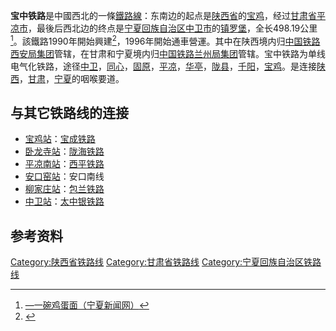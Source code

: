 {{Infobox rail system-route
|box_width=
|rail_name=宝中铁路
|other_name=
|banner_color=blue
|image=宝中铁路跨固原文化路.jpg
|imagesize=280px
|caption=宝中铁路[[固原市|固原]]段
|system_map=
|mapimage_width=
|map_bgcolor=
|code_name=
|locale={{PRC}}
|service_type=客运铁路、货运铁路
|network=
|begin_operation=1996年
|end_operation=
|operation_note=
|system_length=
|length_in_operation=498.19 km
|total_length=
|line_title=
|lines=
|stations=
|route_title=
|main_route=
|secondary_route=
|branch_route=
|standard=
|start=[[宝鸡站|宝鸡站]]、[[中卫站|中卫站]]
|main_stations=
|ridership=
|fleet_size=
|max_speed=
|track=1（[[单线铁路|单线铁路]]）
|track_gauge=1435毫米（[[标准轨|标准轨]]）
|min_radius=
|max_grade=
|block_signal=
|electrified=
|engine=
|depot=
|operator=[[中国铁路西安局集团|中国铁路西安局集团]]、[[中国铁路兰州局集团|中国铁路兰州局集团]]
|route_map={{bs-map|inline=1|map=
CONTg~~ ~~ ~~ ~~{{RoutemapRoute|Licon=u|[[陇海铁路|陇海铁路]]往[[兰州西站|兰州西]]方向}}
BHF~~ ~~'''[[宝鸡站|宝鸡站]]'''
DST~~ ~~'''[[宝鸡东站|宝鸡东站]]'''
BST~~ ~~[[卧龙寺站|卧龙寺站]]
\ABZgl\CONTfq~~ ~~ ~~ ~~{{RoutemapRoute|Licon=r|[[陇海铁路|陇海铁路]]往[[连云站|连云]]方向}}
BST~~ ~~[[虢镇站|虢镇站]]
HST~~ ~~[[千河站|千河站]]
CONTgq\ABZg+r\~~ ~~ ~~ ~~{{RoutemapRoute|Licon=l|[[宝麟铁路|宝麟铁路]]往[[郭家河站|郭家河]]方向}}
HST~~ ~~[[凤翔站|凤翔站]]
HST~~ ~~[[冯家山站|冯家山站]]
HST~~ ~~[[段家湾站|段家湾站]]
HST~~ ~~[[千阳站|千阳站]]
HST~~ ~~[[水沟站_(陕西省)|水沟站]]
HST~~ ~~[[娘娘庙站|娘娘庙站]]
HST~~ ~~[[陇县站|陇县站]]
HST~~ ~~[[史家铺站|史家铺站]]
HST~~ ~~[[火烧寨站|火烧寨站]]
HST~~ ~~[[神峪河站|神峪河站]]
HST~~ ~~[[安口窑站|安口窑站]]
\ABZgl\CONTfq~~ ~~ ~~ ~~{{RoutemapRoute|Licon=r|[[安口南铁路|安口南铁路]]往[[安口南站|安口南]]方向}}
HST~~ ~~[[大寨岭站|大寨岭站]]
HST~~ ~~[[崇信站|崇信站]]
HST~~ ~~[[庙庄站|庙庄站]]
CONTgq\ABZg+r\~~ ~~ ~~ ~~{{RoutemapRoute|Licon=l|[[西平铁路|西平铁路]]往[[茂陵站|茂陵]]方向}}
HST~~ ~~[[平凉南站|平凉南站]]
HST~~ ~~[[平凉站|平凉站]]
HST~~ ~~[[新李站|新李站]]
HST~~ ~~[[安国镇站|安国镇站]]
HST~~ ~~[[三关口站|三关口站]]
HST~~ ~~[[六盘山站|六盘山站]]
HST~~ ~~[[彭阳站|彭阳站]]
HST~~ ~~[[廿里铺站|廿里铺站]]
HST~~ ~~[[固原站|固原站]]
HST~~ ~~[[沈家河站|沈家河站]]
HST~~ ~~[[二营站|二营站]]
HST~~ ~~[[三营站|三营站]]
HST~~ ~~[[褚家湾站|褚家湾站]]
HST~~ ~~[[七营站|七营站]]
HST~~ ~~[[韩府湾站|韩府湾站]]
HST~~ ~~[[李旺站|李旺站]]
HST~~ ~~[[土桥子站|土桥子站]]
HST~~ ~~[[王团庄站|王团庄站]]
HST~~ ~~[[同心站|同心站]]
HST~~ ~~[[石坝站|石坝站]]
HST~~ ~~[[艾家村站|艾家村站]]
HST~~ ~~[[长农站|长农站]]
HST~~ ~~[[中宁南站|中宁南站]]
HST~~ ~~[[大战场站|大战场站]]
HST~~ ~~[[宣和站|宣和站]]
CONTgq\ABZg+r\~~ ~~ ~~ ~~{{RoutemapRoute|Licon=l|[[太中银铁路|太中银铁路]]往[[太原站|太原]]、[[银川站|银川]]方向}}
CONTgq\ABZg+r\~~ ~~ ~~ ~~{{RoutemapRoute|Licon=l|[[包兰铁路|包兰铁路]]往[[包头站|包头]]方向}}
BST~~ ~~[[柳家庄站|柳家庄站]]
BST~~ ~~[[镇罗堡站|镇罗堡站]]
HST~~ ~~'''[[中卫站|中卫站]]'''
CONTf~~ ~~ ~~ ~~{{RoutemapRoute|Licon=d|[[包兰铁路|包兰铁路]]往[[兰州站|兰州]]方向}}
}}
}}
'''宝中铁路'''是中國西北的一條[[中華人民共和國鐵路運輸|鐵路線]]：东南边的起点是[[陕西省|陕西省]]的[[宝鸡|宝鸡]]，经过[[甘肃省|甘肃省]][[平凉市|平凉市]]，最後后西北边的终点是[[宁夏回族自治区|宁夏回族自治区]][[中卫市|中卫市]]的[[镇罗堡站|镇罗堡]]，全长498.19公里<ref>[http://www.nxnews.net/785/2008-9-17/22@327721.htm —一碗鸡蛋面（宁夏新闻网）]{{dead link|date=2017年12月|bot=InternetArchiveBot|fix-attempted=yes}}</ref>。該鐵路1990年開始興建<ref>{{Cite web|title=宁夏交通概况|url=http://www.nx.xinhuanet.com/hy/2009-06/08/content_16749002.htm|access-date=2010-04-07|archive-url=https://web.archive.org/web/20110517080510/http://www.nx.xinhuanet.com/hy/2009-06/08/content_16749002.htm|archive-date=2011-05-17|dead-url=yes}}</ref>，1996年開始通車營運。其中在陕西境内归[[中国铁路西安局集团|中国铁路西安局集团]]管辖，在甘肃和宁夏境内归[[中国铁路兰州局集团|中国铁路兰州局集团]]管辖。宝中铁路为单线电气化铁路，途径[[中卫市|中卫]]，[[同心县|同心]]，[[固原市|固原]]，[[平凉市|平凉]]，[[华亭市|华亭]]，[[陇县|陇县]]，[[千阳县|千阳]]，[[宝鸡|宝鸡]]。是连接[[陕西省|陕西]]，[[甘肃省|甘肃]]，[[宁夏回族自治区|宁夏]]的咽喉要道。

==与其它铁路线的连接==
*[[宝鸡站|宝鸡站]]：[[宝成铁路|宝成铁路]]
*[[卧龙寺站|卧龙寺站]]：[[陇海铁路|陇海铁路]]
*[[平凉南站|平凉南站]]：[[西平铁路|西平铁路]]
*[[安口窑站|安口窑站]]：安口南线
*[[柳家庄站|柳家庄站]]：[[包兰铁路|包兰铁路]]
*[[中卫站|中卫站]]：[[太中银铁路|太中银铁路]]

==参考资料==
{{reflist}}

{{宝中铁路|nocat}}
{{中华人民共和国铁路运输}}

[[Category:陕西省铁路线|Category:陕西省铁路线]]
[[Category:甘肃省铁路线|Category:甘肃省铁路线]]
[[Category:宁夏回族自治区铁路线|Category:宁夏回族自治区铁路线]]